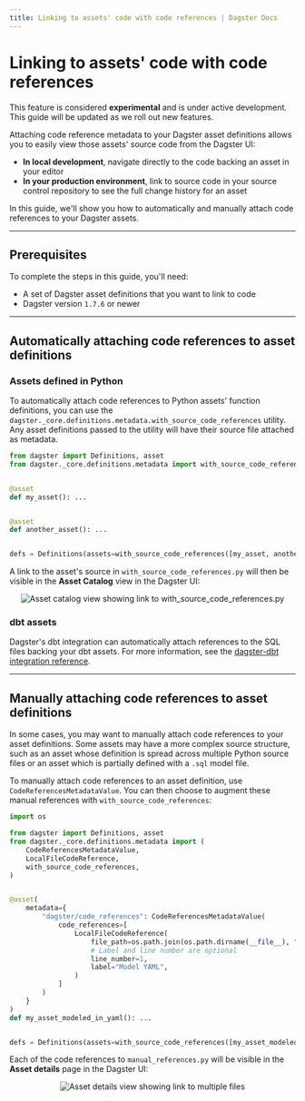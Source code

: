 ```yaml
---
title: Linking to assets' code with code references | Dagster Docs
---
```


# Linking to assets' code with code references

<Note>
  This feature is considered <strong>experimental</strong> and is under active
  development. This guide will be updated as we roll out new features.
</Note>

Attaching code reference metadata to your Dagster asset definitions allows you to easily view those assets' source code from the Dagster UI:

- **In local development**, navigate directly to the code backing an asset in your editor
- **In your production environment**, link to source code in your source control repository to see the full change history for an asset

In this guide, we'll show you how to automatically and manually attach code references to your Dagster assets.

---

## Prerequisites

To complete the steps in this guide, you'll need:

- A set of Dagster asset definitions that you want to link to code
- Dagster version `1.7.6` or newer

---

## Automatically attaching code references to asset definitions

### Assets defined in Python

To automatically attach code references to Python assets' function definitions, you can use the `dagster._core.definitions.metadata.with_source_code_references` utility. Any asset definitions passed to the utility will have their source file attached as metadata.

```python file=/guides/dagster/code_references/with_source_code_references.py
from dagster import Definitions, asset
from dagster._core.definitions.metadata import with_source_code_references


@asset
def my_asset(): ...


@asset
def another_asset(): ...


defs = Definitions(assets=with_source_code_references([my_asset, another_asset]))
```

A link to the asset's source in `with_source_code_references.py` will then be visible in the **Asset Catalog** view in the Dagster UI:

<center>
  <Image
    alt="Asset catalog view showing link to with_source_code_references.py"
    src="/images/guides/code-references/with_source_code_references.png"
    width={1590}
    height={326}
  />
</center>

### dbt assets

Dagster's dbt integration can automatically attach references to the SQL files backing your dbt assets. For more information, see the [dagster-dbt integration reference](/integrations/dbt/reference#attaching-code-reference-metadata).

---

## Manually attaching code references to asset definitions

In some cases, you may want to manually attach code references to your asset definitions. Some assets may have a more complex source structure, such as an asset whose definition is spread across multiple Python source files or an asset which is partially defined with a `.sql` model file.

To manually attach code references to an asset definition, use `CodeReferencesMetadataValue`. You can then choose to augment these manual references with `with_source_code_references`:

```python file=/guides/dagster/code_references/manual_references.py
import os

from dagster import Definitions, asset
from dagster._core.definitions.metadata import (
    CodeReferencesMetadataValue,
    LocalFileCodeReference,
    with_source_code_references,
)


@asset(
    metadata={
        "dagster/code_references": CodeReferencesMetadataValue(
            code_references=[
                LocalFileCodeReference(
                    file_path=os.path.join(os.path.dirname(__file__), "source.yaml"),
                    # Label and line number are optional
                    line_number=1,
                    label="Model YAML",
                )
            ]
        )
    }
)
def my_asset_modeled_in_yaml(): ...


defs = Definitions(assets=with_source_code_references([my_asset_modeled_in_yaml]))
```

Each of the code references to `manual_references.py` will be visible in the **Asset details** page in the Dagster UI:

<center>
  <Image
    alt="Asset details view showing link to multiple files"
    src="/images/guides/code-references/manual_references.png"
    width={1592}
    height={389}
  />
</center>
